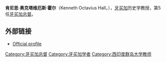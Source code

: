 {{Infobox officeholder
| honorific-prefix = <small> The Most Honourable</small>
| name             = Sir Kenneth Octavius Hall
| honorific-suffix = <br><small>[[Order_of_the_Nation|ON]] [[Order_of_St_Michael_and_St_George|GCMG]] [[Order_of_Jamaica|OJ]]</small>
| order            = [[牙买加总督|牙买加总督]]
| monarch          = [[Elizabeth_II|Elizabeth II]]
| primeminister    = [[Bruce_Golding|Bruce Golding]]<br>[[Portia_Simpson-Miller|Portia Simpson-Miller]]<br>[[P._J._Patterson|P. J. Patterson]]
| term_start       = 2006年2月16日
| term_end         = 2009年2月26日
| predecessor      = [[Howard_Cooke|Howard Cooke]]
| successor        = [[Patrick_Allen|Patrick Allen]] 
| birth_date       = {{birth date and age|1941|4|24|df=y}}
| birth_place      = [[Lucea|Lucea]], [[Jamaica|Jamaica]]
| death_date       = 
| death_place      = 
| spouse           = Rheima Hall
}}

'''肯尼思·奥克塔维厄斯·霍尔'''（Kenneth Octavius Hall，{{bd|1941年|4月24日}}），[[牙买加|牙买加]]历史学教授，第5任[[牙买加总督|牙买加总督]]。

== 外部链接 ==
*[http://kingshouse.gov.jm/index.php?option=com_content&view=article&id=14:his-excellency-the-most-honourable-professor-sir-kenneth-octavius-hall-on-gcmg-oj-governor-general-of-jamaica&catid=3:profiles&Itemid=34 Official profile] {{Wayback|url=http://kingshouse.gov.jm/index.php?option=com_content&view=article&id=14:his-excellency-the-most-honourable-professor-sir-kenneth-octavius-hall-on-gcmg-oj-governor-general-of-jamaica&catid=3:profiles&Itemid=34 |date=20110722070745 }}

{{start box}}
{{succession box|[[霍华德·库克|霍华德·库克]]|[[帕特里克·林顿·艾伦|帕特里克·林顿·艾伦]]|[[牙买加总督|牙买加总督]]|2006年至2009年}}
{{end box}}
{{Authority control}}
{{America-poli-bio-stub}}
{{DEFAULTSORT:Hall, Kenneth}}
[[Category:牙买加总督|Category:牙买加总督]]
[[Category:牙买加学者|Category:牙买加学者]]
[[Category:西印度群岛大学教师|Category:西印度群岛大学教师]]